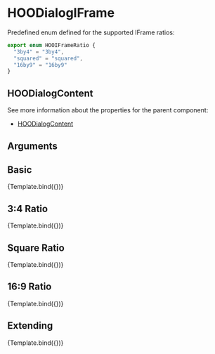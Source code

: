 
<Meta title="Components/Dialogs/HOODialogIFrame" component={HOODialogIFrame}/>

# HOODialogIFrame

Predefined enum defined for the supported IFrame ratios:
```ts
export enum HOOIFrameRatio {
  "3by4" = "3by4",
  "squared" = "squared",
  "16by9" = "16by9"
}
```

## HOODialogContent

See more information about the properties for the parent component:
- [HOODialogContent](?path=/docs/molecules-dialog-hoodialogcontent--basic)

## Arguments

<ArgTypes of={HOODialogIFrame} />


## Basic
<Canvas>
  <Story 
    name="Basic"
    args = { 
      { src: "https://lab.n8d.studio/htwoo/" }
    }>
    {Template.bind({})}
  </Story>
</Canvas>

## 3:4 Ratio
<Canvas>
  <Story 
    name="3:4 Ratio"
    args = { 
      { src: "https://lab.n8d.studio/htwoo/", ratio: HOOIFrameRatio['3by4'] }
    }>
    {Template.bind({})}
  </Story>
</Canvas>

## Square Ratio
<Canvas>
  <Story 
    name="Square Ratio"
    args = { 
      { src: "https://lab.n8d.studio/htwoo/", ratio: HOOIFrameRatio.squared }
    }>
    {Template.bind({})}
  </Story>
</Canvas>

## 16:9 Ratio
<Canvas>
  <Story 
    name="16:9 Ratio"
    args = { 
      { src: "https://lab.n8d.studio/htwoo/", ratio: HOOIFrameRatio['16by9'] }
    }>
    {Template.bind({})}
  </Story>
</Canvas>

## Extending
<Canvas>
  <Story 
    name="Extending"
    args = { 
     { src: "https://lab.n8d.studio/htwoo/", rootElementAttributes: { style: { backgroundColor: "pink" } }}
    }>
    {Template.bind({})}
  </Story>
</Canvas>